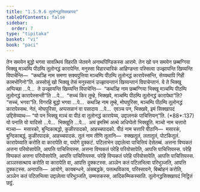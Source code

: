 ```yaml
---
title: "1.5.9.6 तूलोनद्धसिक्खापद"
tableOfContents: false
sidebar:
  order: 7
type: "tipitaka"
basket: "vi"
book: "paci"
---
```



<DynamicBreadcrumb />

<Division number="526" book="paci">

<Paragraph number="1543" book="paci">
तेन समयेन बुद्धो भगवा सावत्थियं विहरति जेतवने अनाथपिण्डिकस्स आरामे. तेन खो पन समयेन छब्बग्गिया भिक्खू मञ्चम्पि पीठम्पि तूलोनद्धं कारापेन्ति. मनुस्सा विहारचारिकं आहिण्डन्ता पस्सित्वा उज्झायन्ति खिय्यन्ति विपाचेन्ति—  “कथञ्हि नाम समणा सक्यपुत्तिया मञ्चम्पि पीठम्पि तूलोनद्धं कारापेस्सन्ति, सेय्यथापि गिही कामभोगिनो”ति.
</Paragraph>

<Paragraph number="1544" book="paci">
अस्सोसुं खो भिक्खू तेसं मनुस्सानं उज्झायन्तानं खिय्यन्तानं विपाचेन्तानं. ये ते भिक्खू अप्पिच्छा …पे…  ते उज्झायन्ति खिय्यन्ति विपाचेन्ति—  “कथञ्हि नाम छब्बग्गिया भिक्खू मञ्चम्पि पीठम्पि तूलोनद्धं कारापेस्सन्ती”ति …पे…  “सच्चं किर तुम्हे, भिक्खवे, मञ्चम्पि पीठम्पि तूलोनद्धं कारापेथा”ति? “सच्चं, भगवा”ति. विगरहि बुद्धो भगवा …पे…  कथञ्हि नाम तुम्हे, मोघपुरिसा, मञ्चम्पि पीठम्पि तूलोनद्धं कारापेस्सथ. नेतं, मोघपुरिसा, अप्पसन्नानं वा पसादाय …पे…  एवञ्च पन, भिक्खवे, इमं सिक्खापदं उद्दिसेय्याथ—
</Paragraph>

</Division>
<Division number="527" book="paci">

<Paragraph number="1545" book="paci">
<Emphasis>“यो पन भिक्खु मञ्चं वा पीठं वा तूलोनद्धं कारापेय्य, उद्दालनकं पाचित्तियन्”</Emphasis>ति. (*88*:<Emphasis>137</Emphasis>)
</Paragraph>

</Division>
<Division number="528" book="paci">

<Paragraph number="1546" book="paci">
<Emphasis>यो पना</Emphasis>ति यो यादिसो …पे…  <Emphasis>भिक्खू</Emphasis>ति …पे…  अयं इमस्मिं अत्थे अधिप्पेतो भिक्खूति.
</Paragraph>

<Paragraph number="1547" book="paci">
<Emphasis>मञ्चो</Emphasis> नाम चत्तारो मञ्चा—  मसारको, बुन्दिकाबद्धो, कुळीरपादको, आहच्चपादको.
</Paragraph>

<Paragraph number="1548" book="paci">
<Emphasis>पीठं</Emphasis> नाम चत्तारि पीठानि—  मसारकं, बुन्दिकाबद्धं, कुळीरपादकं, आहच्चपादकं.
</Paragraph>

<Paragraph number="1549" book="paci">
<Emphasis>तूलं</Emphasis> नाम तीणि तूलानि—  रुक्खतूलं, लतातूलं, पोटकितूलं.
</Paragraph>

<Paragraph number="1550" book="paci">
<Emphasis>कारापेय्या</Emphasis>ति करोति वा कारापेति वा, पयोगे दुक्कटं. पटिलाभेन उद्दालेत्वा पाचित्तियं देसेतब्बं.
</Paragraph>

</Division>
<Division number="529" book="paci">

<Paragraph number="1551" book="paci">
अत्तना विप्पकतं अत्तना परियोसापेति, आपत्ति पाचित्तियस्स. अत्तना विप्पकतं परेहि परियोसापेति, आपत्ति पाचित्तियस्स. परेहि विप्पकतं अत्तना परियोसापेति, आपत्ति पाचित्तियस्स. परेहि विप्पकतं परेहि परियोसापेति, आपत्ति पाचित्तियस्स.
</Paragraph>

<Paragraph number="1552" book="paci">
अञ्ञस्सत्थाय करोति वा कारापेति वा, आपत्ति दुक्कटस्स. अञ्ञेन कतं पटिलभित्वा परिभुञ्जति, आपत्ति दुक्कटस्स.
</Paragraph>

</Division>
<Division number="530" book="paci">

<Paragraph number="1553" book="paci">
अनापत्ति—  आयोगे, कायबन्धने, अंसबद्धके, पत्तत्थविकाय, परिस्सावने, बिब्बोहनं करोति, अञ्ञेन कतं पटिलभित्वा उद्दालेत्वा परिभुञ्जति, उम्मत्तकस्स, आदिकम्मिकस्साति.

</Paragraph>
</Division>

<Paragraph number="1554" type="center" book="paci">
तूलोनद्धसिक्खापदं निट्ठितं छट्ठं.
</Paragraph>